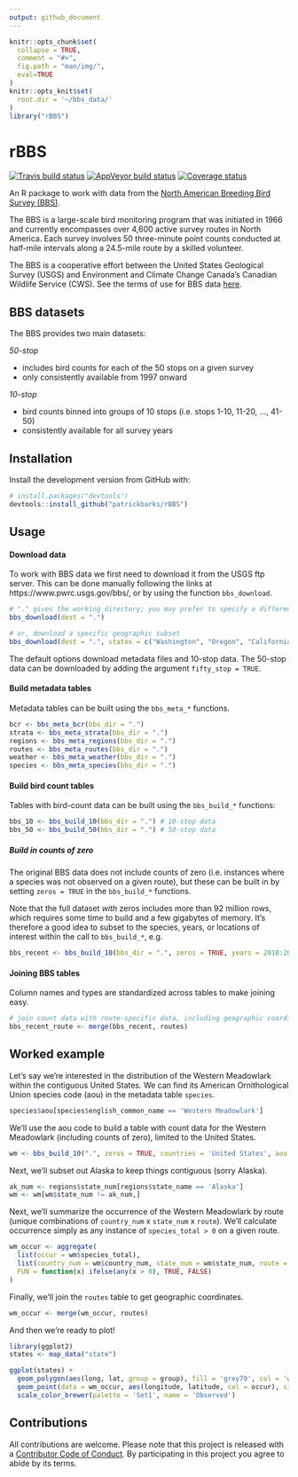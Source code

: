 ```yaml
---
output: github_document
---
```


<!-- README.md is generated from README.Rmd. Please edit that file -->

```r
knitr::opts_chunk$set(
  collapse = TRUE,
  comment = "#>",
  fig.path = "man/img/",
  eval=TRUE
)
knitr::opts_knit$set(
  root.dir = '~/bbs_data/'
)
library("rBBS")
```

# rBBS
[![Travis build status](https://travis-ci.org/patrickbarks/bbs.svg?branch=master)](https://travis-ci.org/patrickbarks/bbs) [![AppVeyor build status](https://ci.appveyor.com/api/projects/status/github/patrickbarks/bbs?branch=master&svg=true)](https://ci.appveyor.com/project/patrickbarks/bbs) [![Coverage status](https://codecov.io/gh/patrickbarks/bbs/branch/master/graph/badge.svg)](https://codecov.io/github/patrickbarks/bbs?branch=master)

An R package to work with data from the [North American Breeding Bird Survey (BBS)](https://www.pwrc.usgs.gov/bbs/).

The BBS is a large-scale bird monitoring program that was initiated in 1966 and currently encompasses over 4,600 active survey routes in North America. Each survey involves 50 three-minute point counts conducted at half-mile intervals along a 24.5-mile route by a skilled volunteer.

The BBS is a cooperative effort between the United States Geological Survey (USGS) and Environment and Climate Change Canada's Canadian Wildlife Service (CWS). See the terms of use for BBS data [here](https://www.pwrc.usgs.gov/BBS/RawData/).

## BBS datasets

The BBS provides two main datasets:

*50-stop*

* includes bird counts for each of the 50 stops on a given survey
* only consistently available from 1997 onward

*10-stop*

* bird counts binned into groups of 10 stops (i.e. stops 1-10, 11-20, ..., 41-50)
* consistently available for all survey years


## Installation

Install the development version from GitHub with:

```r
# install.packages("devtools")
devtools::install_github("patrickbarks/rBBS")
```

## Usage

#### Download data

To work with BBS data we first need to download it from the USGS ftp server. This can be done manually following the links at https://www.pwrc.usgs.gov/bbs/, or by using the function `bbs_download`.

```r
# "." gives the working directory; you may prefer to specify a different one
bbs_download(dest = ".")

# or, download a specific geographic subset
bbs_download(dest = ".", states = c("Washington", "Oregon", "California"))
```

The default options download metadata files and 10-stop data. The 50-stop data can be downloaded by adding the argument `fifty_stop = TRUE`.

#### Build metadata tables

Metadata tables can be built using the `bbs_meta_*` functions.

```r
bcr <- bbs_meta_bcr(bbs_dir = ".")
strata <- bbs_meta_strata(bbs_dir = ".")
regions <- bbs_meta_regions(bbs_dir = ".")
routes <- bbs_meta_routes(bbs_dir = ".")
weather <- bbs_meta_weather(bbs_dir = ".")
species <- bbs_meta_species(bbs_dir = ".")
```

#### Build bird count tables

Tables with bird-count data can be built using the `bbs_build_*` functions:

```r
bbs_10 <- bbs_build_10(bbs_dir = ".") # 10-stop data
bbs_50 <- bbs_build_50(bbs_dir = ".") # 50-stop data
```

##### Build in counts of zero

The original BBS data does not include counts of zero (i.e. instances where a species was not observed on a given route), but these can be built in by setting `zeros = TRUE` in the `bbs_build_*` functions.

Note that the full dataset _with_ zeros includes more than 92 million rows, which requires some time to build and a few gigabytes of memory. It's therefore a good idea to subset to the species, years, or locations of interest within the call to `bbs_build_*`, e.g.

```r
bbs_recent <- bbs_build_10(bbs_dir = ".", zeros = TRUE, years = 2010:2015)
```

#### Joining BBS tables

Column names and types are standardized across tables to make joining easy.

```r
# join count data with route-specific data, including geographic coordinates
bbs_recent_route <- merge(bbs_recent, routes)
```

## Worked example

Let's say we're interested in the distribution of the Western Meadowlark within the contiguous United States. We can find its American Ornithological Union species code (aou) in the metadata table `species`.

```r
species$aou[species$english_common_name == 'Western Meadowlark']
```

We'll use the aou code to build a table with count data for the Western Meadowlark (including counts of zero), limited to the United States.

```r
wm <- bbs_build_10(".", zeros = TRUE, countries = 'United States', aou = 5011)
```

Next, we'll subset out Alaska to keep things contiguous (sorry Alaska).

```r
ak_num <- regions$state_num[regions$state_name == 'Alaska']
wm <- wm[wm$state_num != ak_num,]
```

Next, we'll summarize the occurrence of the Western Meadowlark by route (unique combinations of `country_num` x `state_num` x `route`). We'll calculate occurrence simply as any instance of `species_total > 0` on a given route.

```r
wm_occur <- aggregate(
  list(occur = wm$species_total),
  list(country_num = wm$country_num, state_num = wm$state_num, route = wm$route),
  FUN = function(x) ifelse(any(x > 0), TRUE, FALSE)
)
```

Finally, we'll join the `routes` table to get geographic coordinates.

```r
wm_occur <- merge(wm_occur, routes)
```

And then we're ready to plot!

```r
library(ggplot2)
states <- map_data("state")

ggplot(states) + 
  geom_polygon(aes(long, lat, group = group), fill = 'grey70', col = 'white') +
  geom_point(data = wm_occur, aes(longitude, latitude, col = occur), size = 2) +
  scale_color_brewer(palette = 'Set1', name = 'Observed')
```


## Contributions

All contributions are welcome. Please note that this project is released with a [Contributor Code of Conduct](CONDUCT.md). By participating in this project you agree to abide by its terms.
